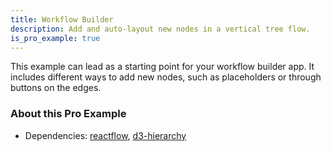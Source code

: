 ```yaml
---
title: Workflow Builder
description: Add and auto-layout new nodes in a vertical tree flow.
is_pro_example: true
---
```



<ExampleLayout>
This example can lead as a starting point for your workflow builder app. It includes different ways to add new nodes, such as placeholders or through buttons on the edges.

<ProExampleViewer slug="workflow-builder" />

### About this Pro Example

- Dependencies: [reactflow](https://www.npmjs.com/package/reactflow), [d3-hierarchy](https://www.npmjs.com/package/d3-hierarchy)

</ExampleLayout>
